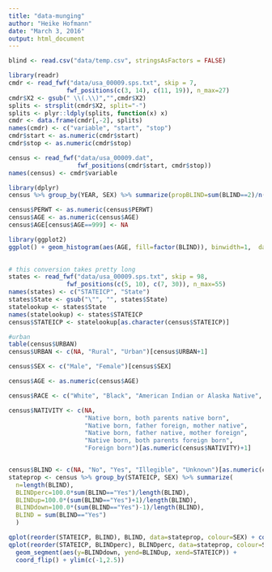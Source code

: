 ```yaml
---
title: "data-munging"
author: "Heike Hofmann"
date: "March 3, 2016"
output: html_document
---
```


```r
blind <- read.csv("data/temp.csv", stringsAsFactors = FALSE)
```


```r
library(readr)
cmdr <- read_fwf("data/usa_00009.sps.txt", skip = 7, 
                fwf_positions(c(3, 14), c(11, 19)), n_max=27)
cmdr$X2 <- gsub(" \\(.\\)","",cmdr$X2)
splits <- strsplit(cmdr$X2, split="-")
splits <- plyr::ldply(splits, function(x) x)
cmdr <- data.frame(cmdr[,-2], splits)
names(cmdr) <- c("variable", "start", "stop")
cmdr$start <- as.numeric(cmdr$start)
cmdr$stop <- as.numeric(cmdr$stop)

census <- read_fwf("data/usa_00009.dat", 
                   fwf_positions(cmdr$start, cmdr$stop))
names(census) <- cmdr$variable

library(dplyr)
census %>% group_by(YEAR, SEX) %>% summarize(propBLIND=sum(BLIND==2)/n()*100, n=sum(BLIND==2), N=n())

census$PERWT <- as.numeric(census$PERWT)
census$AGE <- as.numeric(census$AGE)
census$AGE[census$AGE==999] <- NA

library(ggplot2)
ggplot() + geom_histogram(aes(AGE, fill=factor(BLIND)), binwidth=1,  data=census, position="dodge") + facet_grid(BLIND~YEAR, scales="free_y")
  

# this conversion takes pretty long  
states <- read_fwf("data/usa_00009.sps.txt", skip = 98, 
                fwf_positions(c(5, 10), c(7, 30)), n_max=55)
names(states) <- c("STATEICP", "State")  
states$State <- gsub("\"", "", states$State)
statelookup <- states$State
names(statelookup) <- states$STATEICP
census$STATEICP <- statelookup[as.character(census$STATEICP)]

#urban
table(census$URBAN)
census$URBAN <- c(NA, "Rural", "Urban")[census$URBAN+1]

census$SEX <- c("Male", "Female")[census$SEX]

census$AGE <- as.numeric(census$AGE)

census$RACE <- c("White", "Black", "American Indian or Alaska Native", "Chinese", "Japanese", "Other Asian or Pacific Islander", "Other race", "Two major races", "Three or more major races")[census$RACE]

census$NATIVITY <- c(NA, 
                     "Native born, both parents native born",
                     "Native born, father foreign, mother native",
                     "Native born, father native, mother foreign",
                     "Native born, both parents foreign born",
                     "Foreign born")[as.numeric(census$NATIVITY)+1]


census$BLIND <- c(NA, "No", "Yes", "Illegible", "Unknown")[as.numeric(census$BLIND)+1]
stateprop <- census %>% group_by(STATEICP, SEX) %>% summarize(
  n=length(BLIND), 
  BLINDperc=100.0*sum(BLIND=="Yes")/length(BLIND),
  BLINDup=100.0*(sum(BLIND=="Yes")+1)/length(BLIND),
  BLINDdown=100.0*(sum(BLIND=="Yes")-1)/length(BLIND),
  BLIND = sum(BLIND=="Yes")
  )

qplot(reorder(STATEICP, BLIND), BLIND, data=stateprop, colour=SEX) + coord_flip()
qplot(reorder(STATEICP, BLINDperc), BLINDperc, data=stateprop, colour=SEX) +
  geom_segment(aes(y=BLINDdown, yend=BLINDup, xend=STATEICP)) +
  coord_flip() + ylim(c(-1,2.5))
```
